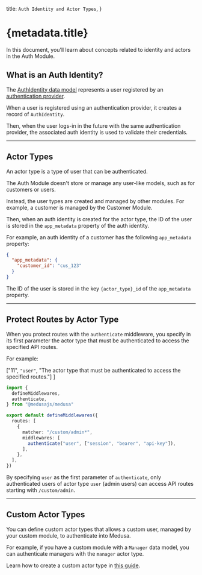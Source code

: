   title: `Auth Identity and Actor Types`,
}

# {metadata.title}

In this document, you’ll learn about concepts related to identity and actors in the Auth Module.

## What is an Auth Identity?

The [AuthIdentity data model](/references/auth/model/AuthIdentity) represents a user registered by an [authentication provider](../auth-providers/page.mdx).

When a user is registered using an authentication provider, it creates a record of `AuthIdentity`.

Then, when the user logs-in in the future with the same authentication provider, the associated auth identity is used to validate their credentials.

---

## Actor Types

An actor type is a type of user that can be authenticated.

The Auth Module doesn't store or manage any user-like models, such as for customers or users.

Instead, the user types are created and managed by other modules. For example, a customer is managed by the Customer Module.

Then, when an auth identity is created for the actor type, the ID of the user is stored in the `app_metadata` property of the auth identity.

For example, an auth identity of a customer has the following `app_metadata` property:

```json
{
  "app_metadata": {
    "customer_id": "cus_123"
  }
}
```

The ID of the user is stored in the key `{actor_type}_id` of the `app_metadata` property.

---

## Protect Routes by Actor Type

When you protect routes with the `authenticate` middleware, you specify in its first parameter the actor type that must be authenticated to access the specified API routes.

For example:

  ["11", `"user"`, "The actor type that must be authenticated to access the specified routes."]
]

```ts title="src/api/middlewares.ts" highlights={highlights}
import { 
  defineMiddlewares,
  authenticate,
} from "@medusajs/medusa"

export default defineMiddlewares({
  routes: [
    {
      matcher: "/custom/admin*",
      middlewares: [
        authenticate("user", ["session", "bearer", "api-key"]),
      ],
    },
  ],
})
```

By specifying `user` as the first parameter of `authenticate`, only authenticated users of actor type `user` (admin users) can access API routes starting with `/custom/admin`.

---

## Custom Actor Types

You can define custom actor types that allows a custom user, managed by your custom module, to authenticate into Medusa.

For example, if you have a custom module with a `Manager` data model, you can authenticate managers with the `manager` actor type.

Learn how to create a custom actor type in [this guide](../create-actor-type/page.mdx).